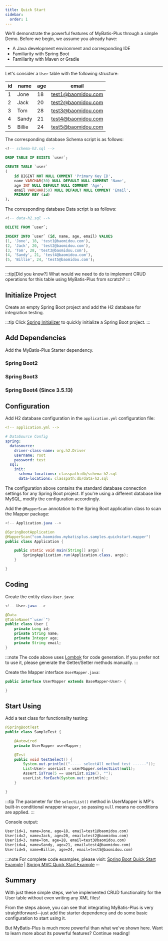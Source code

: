 ```yaml
---
title: Quick Start
sidebar:
  order: 1
---
```



We'll demonstrate the powerful features of MyBatis-Plus through a simple Demo. Before we begin, we assume you already have:

- A Java development environment and corresponding IDE
- Familiarity with Spring Boot
- Familiarity with Maven or Gradle

---

Let's consider a `User` table with the following structure:

| id | name   | age | email              |
|----|--------|-----|--------------------|
| 1  | Jone   | 18  | test1@baomidou.com |
| 2  | Jack   | 20  | test2@baomidou.com |
| 3  | Tom    | 28  | test3@baomidou.com |
| 4  | Sandy  | 21  | test4@baomidou.com |
| 5  | Billie | 24  | test5@baomidou.com |

The corresponding database Schema script is as follows:

```sql
<!-- schema-h2.sql -->

DROP TABLE IF EXISTS `user`;

CREATE TABLE `user`
(
    id BIGINT NOT NULL COMMENT 'Primary Key ID',
    name VARCHAR(30) NULL DEFAULT NULL COMMENT 'Name',
    age INT NULL DEFAULT NULL COMMENT 'Age',
    email VARCHAR(50) NULL DEFAULT NULL COMMENT 'Email',
    PRIMARY KEY (id)
);
```

The corresponding database Data script is as follows:

```sql
<!-- data-h2.sql -->

DELETE FROM `user`;

INSERT INTO `user` (id, name, age, email) VALUES
(1, 'Jone', 18, 'test1@baomidou.com'),
(2, 'Jack', 20, 'test2@baomidou.com'),
(3, 'Tom', 28, 'test3@baomidou.com'),
(4, 'Sandy', 21, 'test4@baomidou.com'),
(5, 'Billie', 24, 'test5@baomidou.com');
```

---

:::tip[Did you know?]
What would we need to do to implement CRUD operations for this table using MyBatis-Plus from scratch?
:::

## Initialize Project

Create an empty Spring Boot project and add the H2 database for integration testing.

:::tip
Click [Spring Initializer](https://start.spring.io/#!type=maven-project&language=java&platformVersion=3.1.8&packaging=jar&jvmVersion=17&groupId=com.example&artifactId=demo&name=demo&description=Demo%20project%20for%20Spring%20Boot&packageName=com.example.demo&dependencies=h2) to quickly initialize a Spring Boot project.
:::

## Add Dependencies

Add the MyBatis-Plus Starter dependency.

### Spring Boot2

<LastedDependency groupId="com.baomidou" artifactId="mybatis-plus-boot-starter" />

### Spring Boot3

<LastedDependency groupId="com.baomidou" artifactId="mybatis-plus-spring-boot3-starter" />

### Spring Boot4 (Since 3.5.13)

<LastedDependency groupId="com.baomidou" artifactId="mybatis-plus-spring-boot4-starter" />

## Configuration

Add H2 database configuration in the `application.yml` configuration file:

```yaml
<!-- application.yml -->

# DataSource Config
spring:
  datasource:
    driver-class-name: org.h2.Driver
    username: root
    password: test
  sql:
    init:
      schema-locations: classpath:db/schema-h2.sql
      data-locations: classpath:db/data-h2.sql
```

The configuration above contains the standard database connection settings for any Spring Boot project. If you're using a different database like MySQL, modify the configuration accordingly.

Add the `@MapperScan` annotation to the Spring Boot application class to scan the Mapper package:

```java {2}
<!-- Application.java -->

@SpringBootApplication
@MapperScan("com.baomidou.mybatisplus.samples.quickstart.mapper")
public class Application {

    public static void main(String[] args) {
        SpringApplication.run(Application.class, args);
    }

}
```

## Coding

Create the entity class `User.java`:

```java
<!-- User.java -->

@Data
@TableName("`user`")
public class User {
    private Long id;
    private String name;
    private Integer age;
    private String email;
}
```

:::note
The code above uses [Lombok](https://projectlombok.org/) for code generation. If you prefer not to use it, please generate the Getter/Setter methods manually.
:::

Create the Mapper interface `UserMapper.java`:

```java
public interface UserMapper extends BaseMapper<User> {

}
```

## Start Using

Add a test class for functionality testing:

```java
@SpringBootTest
public class SampleTest {

    @Autowired
    private UserMapper userMapper;

    @Test
    public void testSelect() {
        System.out.println(("----- selectAll method test ------"));
        List<User> userList = userMapper.selectList(null);
        Assert.isTrue(5 == userList.size(), "");
        userList.forEach(System.out::println);
    }

}
```

:::tip
The parameter for the `selectList()` method in UserMapper is MP's built-in conditional wrapper `Wrapper`, so passing `null` means no conditions are applied.
:::

Console output:

```txt
User(id=1, name=Jone, age=18, email=test1@baomidou.com)
User(id=2, name=Jack, age=20, email=test2@baomidou.com)
User(id=3, name=Tom, age=28, email=test3@baomidou.com)
User(id=4, name=Sandy, age=21, email=test4@baomidou.com)
User(id=5, name=Billie, age=24, email=test5@baomidou.com)
```

:::note
For complete code examples, please visit: [Spring Boot Quick Start Example](https://github.com/baomidou/mybatis-plus-samples/tree/master/mybatis-plus-sample-quickstart) | [Spring MVC Quick Start Example](https://github.com/baomidou/mybatis-plus-samples/tree/master/mybatis-plus-sample-quickstart-springmvc)
:::

## Summary

With just these simple steps, we've implemented CRUD functionality for the User table without even writing any XML files!

From the steps above, you can see that integrating MyBatis-Plus is very straightforward—just add the starter dependency and do some basic configuration to start using it.

But MyBatis-Plus is much more powerful than what we've shown here. Want to learn more about its powerful features? Continue reading!
